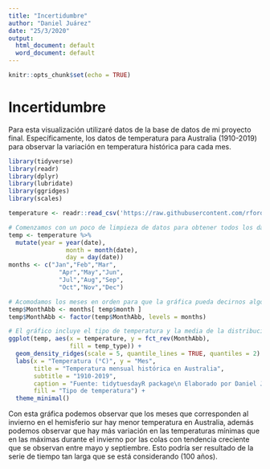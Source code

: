 ---
title: "Incertidumbre"
author: "Daniel Juárez"
date: "25/3/2020"
output:
  html_document: default
  word_document: default
---

```{r setup, include=FALSE}
knitr::opts_chunk$set(echo = TRUE)
```

# Incertidumbre

Para esta visualización utilizaré datos de la base de datos de mi proyecto final. Específicamente, los datos de temperatura para Australia (1910-2019) para observar la variación en temperatura histórica para cada mes. 

```{r Setup, include=FALSE}
library(tidyverse)
library(readr)
library(dplyr)
library(lubridate)
library(ggridges)
library(scales)

temperature <- readr::read_csv('https://raw.githubusercontent.com/rfordatascience/tidytuesday/master/data/2020/2020-01-07/temperature.csv')

```

```{r Visualización}
# Comenzamos con un poco de limpieza de datos para obtener todos los datos de la fecha y visualizar los meses. 
temp <- temperature %>%
  mutate(year = year(date), 
                month = month(date), 
                day = day(date)) 
months <- c("Jan","Feb","Mar",
              "Apr","May","Jun",
              "Jul","Aug","Sep",
              "Oct","Nov","Dec")

# Acomodamos los meses en orden para que la gráfica pueda decirnos algo sobre tendencias a lo largo del año.
temp$MonthAbb <- months[ temp$month ]
temp$MonthAbb <- factor(temp$MonthAbb, levels = months)

# El gráfico incluye el tipo de temperatura y la media de la distribución. 
ggplot(temp, aes(x = temperature, y = fct_rev(MonthAbb), 
                 fill = temp_type)) +
  geom_density_ridges(scale = 5, quantile_lines = TRUE, quantiles = 2) +
  labs(x = "Temperatura (°C)", y = "Mes",
       title = "Temperatura mensual histórica en Australia",
       subtitle = "1910-2019",
       caption = "Fuente: tidytuesdayR package\n Elaborado por Daniel Juárez (@dan_jb_)",
       fill = "Tipo de temperatura") +
  theme_minimal()
```

Con esta gráfica podemos observar que los meses que corresponden al invierno en el hemisferio sur hay menor temperatura en Australia, además podemos observar que hay más variación en las temperaturas mínimas que en las máximas durante el invierno por las colas con tendencia creciente que se observan entre mayo y septiembre. Esto podría ser resultado de la serie de tiempo tan larga que se está considerando (100 años). 